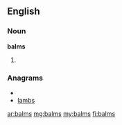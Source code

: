 ==English==

===Noun===
'''balms'''

# {{plural of|[[balm]]}}

===Anagrams===
* {{alphagram|ablms}}
* [[lambs#English|lambs]]

[[ar:balms]]
[[mg:balms]]
[[my:balms]]
[[fi:balms]]